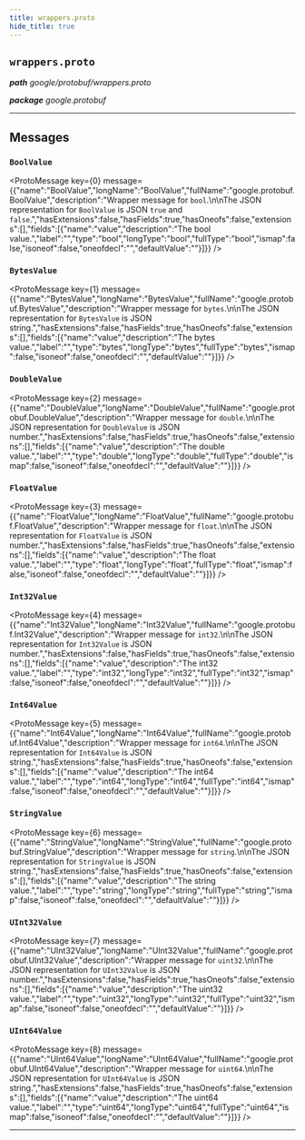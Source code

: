 ```yaml
---
title: wrappers.proto
hide_title: true
---
```



## `wrappers.proto`
_**path** google/protobuf/wrappers.proto_

_**package** google.protobuf_



---

## Messages


### `BoolValue`
<ProtoMessage key={0} message={{"name":"BoolValue","longName":"BoolValue","fullName":"google.protobuf.BoolValue","description":"Wrapper message for `bool`.\n\nThe JSON representation for `BoolValue` is JSON `true` and `false`.","hasExtensions":false,"hasFields":true,"hasOneofs":false,"extensions":[],"fields":[{"name":"value","description":"The bool value.","label":"","type":"bool","longType":"bool","fullType":"bool","ismap":false,"isoneof":false,"oneofdecl":"","defaultValue":""}]}} />


### `BytesValue`
<ProtoMessage key={1} message={{"name":"BytesValue","longName":"BytesValue","fullName":"google.protobuf.BytesValue","description":"Wrapper message for `bytes`.\n\nThe JSON representation for `BytesValue` is JSON string.","hasExtensions":false,"hasFields":true,"hasOneofs":false,"extensions":[],"fields":[{"name":"value","description":"The bytes value.","label":"","type":"bytes","longType":"bytes","fullType":"bytes","ismap":false,"isoneof":false,"oneofdecl":"","defaultValue":""}]}} />


### `DoubleValue`
<ProtoMessage key={2} message={{"name":"DoubleValue","longName":"DoubleValue","fullName":"google.protobuf.DoubleValue","description":"Wrapper message for `double`.\n\nThe JSON representation for `DoubleValue` is JSON number.","hasExtensions":false,"hasFields":true,"hasOneofs":false,"extensions":[],"fields":[{"name":"value","description":"The double value.","label":"","type":"double","longType":"double","fullType":"double","ismap":false,"isoneof":false,"oneofdecl":"","defaultValue":""}]}} />


### `FloatValue`
<ProtoMessage key={3} message={{"name":"FloatValue","longName":"FloatValue","fullName":"google.protobuf.FloatValue","description":"Wrapper message for `float`.\n\nThe JSON representation for `FloatValue` is JSON number.","hasExtensions":false,"hasFields":true,"hasOneofs":false,"extensions":[],"fields":[{"name":"value","description":"The float value.","label":"","type":"float","longType":"float","fullType":"float","ismap":false,"isoneof":false,"oneofdecl":"","defaultValue":""}]}} />


### `Int32Value`
<ProtoMessage key={4} message={{"name":"Int32Value","longName":"Int32Value","fullName":"google.protobuf.Int32Value","description":"Wrapper message for `int32`.\n\nThe JSON representation for `Int32Value` is JSON number.","hasExtensions":false,"hasFields":true,"hasOneofs":false,"extensions":[],"fields":[{"name":"value","description":"The int32 value.","label":"","type":"int32","longType":"int32","fullType":"int32","ismap":false,"isoneof":false,"oneofdecl":"","defaultValue":""}]}} />


### `Int64Value`
<ProtoMessage key={5} message={{"name":"Int64Value","longName":"Int64Value","fullName":"google.protobuf.Int64Value","description":"Wrapper message for `int64`.\n\nThe JSON representation for `Int64Value` is JSON string.","hasExtensions":false,"hasFields":true,"hasOneofs":false,"extensions":[],"fields":[{"name":"value","description":"The int64 value.","label":"","type":"int64","longType":"int64","fullType":"int64","ismap":false,"isoneof":false,"oneofdecl":"","defaultValue":""}]}} />


### `StringValue`
<ProtoMessage key={6} message={{"name":"StringValue","longName":"StringValue","fullName":"google.protobuf.StringValue","description":"Wrapper message for `string`.\n\nThe JSON representation for `StringValue` is JSON string.","hasExtensions":false,"hasFields":true,"hasOneofs":false,"extensions":[],"fields":[{"name":"value","description":"The string value.","label":"","type":"string","longType":"string","fullType":"string","ismap":false,"isoneof":false,"oneofdecl":"","defaultValue":""}]}} />


### `UInt32Value`
<ProtoMessage key={7} message={{"name":"UInt32Value","longName":"UInt32Value","fullName":"google.protobuf.UInt32Value","description":"Wrapper message for `uint32`.\n\nThe JSON representation for `UInt32Value` is JSON number.","hasExtensions":false,"hasFields":true,"hasOneofs":false,"extensions":[],"fields":[{"name":"value","description":"The uint32 value.","label":"","type":"uint32","longType":"uint32","fullType":"uint32","ismap":false,"isoneof":false,"oneofdecl":"","defaultValue":""}]}} />


### `UInt64Value`
<ProtoMessage key={8} message={{"name":"UInt64Value","longName":"UInt64Value","fullName":"google.protobuf.UInt64Value","description":"Wrapper message for `uint64`.\n\nThe JSON representation for `UInt64Value` is JSON string.","hasExtensions":false,"hasFields":true,"hasOneofs":false,"extensions":[],"fields":[{"name":"value","description":"The uint64 value.","label":"","type":"uint64","longType":"uint64","fullType":"uint64","ismap":false,"isoneof":false,"oneofdecl":"","defaultValue":""}]}} />

---


  
